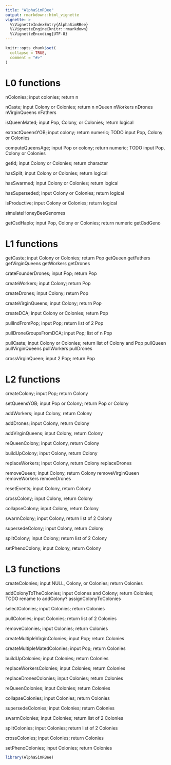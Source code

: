 ```yaml
---
title: "AlphaSimRBee"
output: rmarkdown::html_vignette
vignette: >
  %\VignetteIndexEntry{AlphaSimRBee}
  %\VignetteEngine{knitr::rmarkdown}
  %\VignetteEncoding{UTF-8}
---
```


```r
knitr::opts_chunk$set(
  collapse = TRUE,
  comment = "#>"
)
```

# L0 functions 

nColonies; input colonies; return n

nCaste; input Colony or Colonies; return n
nQueen
nWorkers 
nDrones 
nVirginQueens
nFathers

isQueenMated; input Pop, Colony, or Colonies; return logical

extractQueensYOB; input colony; return numeric; TODO input Pop, Colony or Colonies

computeQueensAge; input Pop or colony; return numeric; TODO input Pop, Colony or Colonies

getId; input Colony or Colonies; return character

hasSplit; input Colony or Colonies; return logical

hasSwarmed; input Colony or Colonies; return logical

hasSuperseded; input Colony or Colonies; return logical

isProductive; input Colony or Colonies; return logical

simulateHoneyBeeGenomes

getCsdHaplo; input Pop, Colony or Colonies; return numeric
getCsdGeno

# L1 functions

getCaste; input Colony or Colonies; return Pop
getQueen
getFathers
getVirginQueens
getWorkers
getDrones

crateFounderDrones; input Pop; return Pop

createWorkers; input Colony; return Pop

createDrones; input Colony; return Pop

createVirginQueens; input Colony; return Pop

createDCA; input Colony or Colonies; return Pop

pullIndFromPop; input Pop; return list of 2 Pop

pullDroneGroupsFromDCA; input Pop; list of n Pop

pullCaste; input Colony or Colonies; return list of Colony and Pop
pullQueen
pullVirginQueens
pullWorkers
pullDrones

crossVirginQueen; input 2 Pop; return Pop

# L2 functions

createColony; input Pop; return Colony

setQueensYOB; input Pop or Colony; return Pop or Colony

addWorkers; input Colony, return Colony

addDrones; input Colony, return Colony

addVirginQueens; input Colony, return Colony

reQueenColony; input Colony, return Colony

buildUpColony; input Colony, return Colony

replaceWorkers; input Colony, return Colony
replaceDrones

removeQueen; input Colony, return Colony
removeVirginQueen
removeWorkers
removeDrones

resetEvents; input Colony, return Colony

crossColony; input Colony, return Colony

collapseColony; input Colony, return Colony

swarmColony; input Colony, return list of 2 Colony

supersedeColony; input Colony, return Colony

splitColony; input Colony; return list of 2 Colony

setPhenoColony; input Colony, return Colony

# L3 functions

createColonies; input NULL, Colony, or Colonies; return Colonies

addColonyToTheColonies; input Colones and Colony; return Colonies; TODO rename to addColony?
assignColonyToColonies

selectColonies; input Colonies; return Colonies

pullColonies; input Colonies; return list of 2 Colonies

removeColonies; input Colonies; return Colonies

createMultipleVirginColonies; input Pop; return Colonies

createMultipleMatedColonies; input Pop; return Colonies

buildUpColonies; input Colonies; return Colonies

replaceWorkersColonies; input Colonies; return Colonies

replaceDronesColonies; input Colonies; return Colonies

reQueenColonies; input Colonies; return Colonies

collapseColonies; input Colonies; return Colonies

supersedeColonies; input Colonies; return Colonies

swarmColonies; input Colonies; return list of 2 Colonies

splitColonies; input Colonies; return list of 2 Colonies

crossColonies; input Colonies; return Colonies

setPhenoColonies; input Colonies; return Colonies

```r
library(AlphaSimRBee)
```
